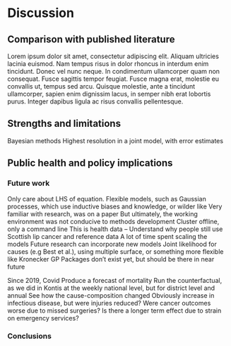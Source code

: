 # Discussion {#sec-Chapter8}

## Comparison with published literature

Lorem ipsum dolor sit amet, consectetur adipiscing elit. Aliquam ultricies lacinia euismod. Nam tempus risus in dolor rhoncus in interdum enim tincidunt. Donec vel nunc neque. In condimentum ullamcorper quam non consequat. Fusce sagittis tempor feugiat. Fusce magna erat, molestie eu convallis ut, tempus sed arcu. Quisque molestie, ante a tincidunt ullamcorper, sapien enim dignissim lacus, in semper nibh erat lobortis purus. Integer dapibus ligula ac risus convallis pellentesque.

## Strengths and limitations

Bayesian methods
Highest resolution in a joint model, with error estimates

## Public health and policy implications

### Future work

Only care about LHS of equation.
Flexible models, such as Gaussian processes, which use inductive biases and knowledge, or wilder like 
Very familiar with research, was on a paper
But ultimately, the working environment was not conducive to methods development
Cluster offline, only a command line
This is health data – Understand why people still use Scottish lip cancer and reference data
A lot of time spent scaling the models
Future research can incorporate new models
Joint likelihood for causes (e.g Best et al.), using multiple surface, or something more flexible like Kronecker GP
Packages don't exist yet, but should be there in near future

Since 2019, Covid
Produce a forecast of mortality
Run the counterfactual, as we did in Kontis at the weekly national level, but for district level and annual
See how the cause-composition changed
Obviously increase in infectious disease, but were injuries reduced?
Were cancer outcomes worse due to missed surgeries?
Is there a longer term effect due to strain on emergency services?

### Conclusions
